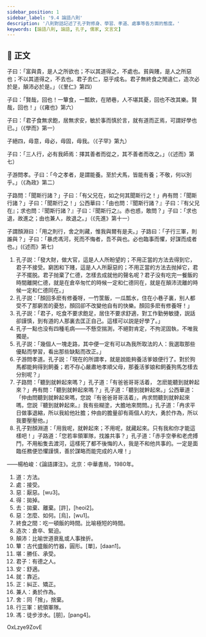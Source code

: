 ```yaml
---
sidebar_position: 1
sidebar_label: '9.4 論語八則'
description: '八則對話記述了孔子對修身、學習、孝道、處事等各方面的態度。'
keywords: [論語八則, 論語, 孔子, 儒家, 文言文]
---
```


## 📖 正文

<div className="main prose" data-paragraph="true">

子曰：「富與貴，是人之所欲也；不以其<Annotate title="方法。">道</Annotate>得之，不<Annotate title="接受。">處</Annotate>也。貧與賤，是人之所<Annotate title="厭惡。粵 [wu3]。">惡</Annotate>也；不以其道<Annotate title="拋掉。">得</Annotate>之，不<Annotate title="拋棄、離棄。粵 [許]，[heoi2]。">去</Annotate>也。君子去仁，<Annotate title="怎麼、如何。粵 [烏]，[wu1]。">惡</Annotate>乎成名。君子無<Annotate title="吃一頓飯的時間。比喻極短的時間。">終食之閒</Annotate>違仁，<Annotate title="倉卒、緊迫。">造次</Annotate>必於是，<Annotate title="比喻世道衰亂或人事挫折。">顛沛</Annotate>必於是。」（《里仁》第四）

子曰：「賢哉，回也！一<Annotate title="古代盛飯的竹器，圓形。粵 [單]，[daan1]">簞</Annotate>食，一瓢飲，在陋巷，人不<Annotate title="勝任、承受。">堪</Annotate>其憂，回也不改其樂。賢哉，回也！」（《雍也》第六）

子曰：「<Annotate title="有德之人。">君子</Annotate>食無求飽，居無求<Annotate title="舒適。">安</Annotate>，敏於事而慎於言，<Annotate title="靠近。">就</Annotate>有道而<Annotate title="糾正、矯正。">正</Annotate>焉，可謂好學也已。」（《學而》第一）

子絕四，毋意，毋必，毋固，毋我。（《子罕》第九）

子曰：「三人行，必有我師焉：擇其善者而從之，其不善者而改之。」（《述而》第七）

子游問孝。子曰：「今之孝者，是謂能養。至於犬馬，皆能有養；不敬，何以別乎。」（《為政》第二）

子路問：「聞斯行諸？」子曰：「有父兄在，如之何其聞斯行之！」冉有問：「聞斯行諸？」子曰：「聞斯行之！」公西華曰：「由也問：『聞斯行諸？』子曰：『有父兄在』；求也問：『聞斯行諸？』子曰：『聞斯行之』。赤也惑，敢問？」子曰：「求也退，故進之；由也<Annotate title="勇於作為。">兼人</Annotate>，故退之。」（《先進》第十一）

子謂顏淵曰：「用之則行，<Annotate title="同「捨」，捨棄。">舍</Annotate>之則藏，惟我與爾有是夫。」子路曰：「子<Annotate title="統領軍隊。">行三軍</Annotate>，則誰與？」子曰：「暴虎<Annotate title="徒步涉水。粵 [朋]，[pang4]。">馮</Annotate>河，死而不悔者，吾不與也。必也臨事而懼，好謀而成者也。」(《述而》第七)

</div>

<Translation>
  <ol>
    <li>
      孔子説：「發大財，做大官，這是人人所盼望的；不用正當的方法去得到它，君子不接受。窮困和下賤，這是人人所厭惡的；不用正當的方法去抛掉它，君子不擺脱。君子抛棄了仁德，怎樣去成就他的聲名呢？君子没有吃完一餐飯的時間離開仁德，就是在倉卒匆忙的時候一定和仁德同在，就是在顛沛流離的時候一定和仁德同在。」
    </li>
    <li>
      孔子説：「顏回多麽有修養呀，一竹筐飯，一瓜瓢水，住在小巷子裏，别人都受不了那窮苦的憂愁，顏回卻不改變他自有的快樂。顏回多麽有修養呀！」
    </li>
    <li>
      孔子説：「君子，吃食不要求飽足，居住不要求舒適，對工作勤勞敏捷，説話卻謹慎，到有道的人那裏去匡正自己。這樣可以説是好學了。」
    </li>
    <li>
      孔子一點也没有四種毛病——不懸空揣測，不絕對肯定，不拘泥固執，不唯我獨是。
    </li>
    <li>
      孔子説：「幾個人一塊走路，其中便一定有可以為我所取法的人：我選取那些優點而學習，看出那些缺點而改正。」
    </li>
    <li>
      子游問孝道。孔子説：「現在的所謂孝，就是說能夠養活爹娘便行了。對於狗馬都能夠得到飼養；若不存心嚴肅地孝順父母，那養活爹娘和飼養狗馬怎樣去分别呢？」
    </li>
    <li>
      子路問：「聽到就幹起來嗎？」孔子道：「有爸爸哥哥活着，
      怎麽能聽到就幹起來？」冉有問：「聽到就幹起來嗎？」孔子道：「聽到就幹起來。」公西華道：「仲由問聽到就幹起來嗎，您說『有爸爸哥哥活着』，冉求問聽到就幹起來嗎，您説『聽到就幹起來。』我有些糊塗，大膽地來問問。」孔子道：「冉求平日做事退縮，所以我給他壯膽；仲由的膽量卻有兩個人的大，勇於作為，所以我要壓壓他。」
    </li>
    <li>
      孔子對顏淵道：「用我呢，就幹起來；不用呢，就藏起來。只有我和你才能這樣吧！」子路道：「您若率領軍隊，找誰共事？」孔子道：「赤手空拳和老虎搏鬥，不用船隻去渡河，這樣死了都不後悔的人，我是不和他共事的。一定是面臨任務便恐懼謹慎，善於謀略而能完成的人哩！」
    </li>
  </ol>
  <p className='source'>——楊柏峻：《論語譯注》。北京：中華書局，1980年。</p>
</Translation>

<Dictionary>
	<ol>
		<li>道：方法。</li>
		<li>處：接受。</li>
		<li>惡：厭惡。<Py>[wu3]</Py>。</li>
		<li>得：拋掉。</li>
		<li>去：拋棄、離棄。<Py>[許]，[heoi2]</Py>。</li>
		<li>惡：怎麼、如何。<Py>[烏]，[wu1]</Py>。</li>
		<li>終食之間：吃一頓飯的時間。比喻極短的時間。</li>
		<li>造次：倉卒、緊迫。</li>
		<li>顛沛：比喻世道衰亂或人事挫折。</li>
		<li>簞：古代盛飯的竹器，圓形。<Py>[單]，[daan1]</Py>。</li>
		<li>堪：勝任、承受。</li>
		<li>君子：有德之人。</li>
		<li>安：舒適。</li>
		<li>就：靠近。</li>
		<li>正：糾正、矯正。</li>
		<li>兼人：勇於作為。</li>
		<li>舍：同「捨」，捨棄。</li>
		<li>行三軍：統領軍隊。</li>
		<li>馮：徒步涉水。<Py>[朋]，[pang4]</Py>。</li>
	</ol>
</Dictionary>

<Media>

<Tabs>
  <TabItem value='孔子' default>
    <Youtube>OxLzye9ZovE</Youtube>
  </TabItem>
</Tabs>

</Media>
